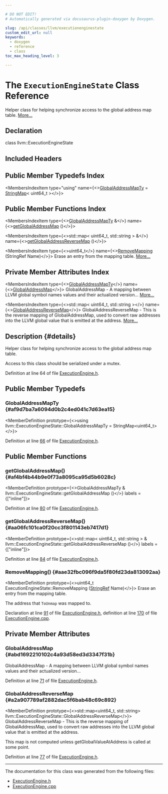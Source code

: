 ```yaml
---

# DO NOT EDIT!
# Automatically generated via docusaurus-plugin-doxygen by Doxygen.

slug: /api/classes/llvm/executionenginestate
custom_edit_url: null
keywords:
  - doxygen
  - reference
  - class
toc_max_heading_level: 3

---
```





# The `ExecutionEngineState` Class Reference

<DoxygenPage pluginConfig={pluginConfig}>

Helper class for helping synchronize access to the global address map table. <a href="#details">More...</a>

## Declaration

<CodeBlock>class llvm::ExecutionEngineState</CodeBlock>

## Included Headers

<IncludesList>
<IncludesListItem
  filePath="llvm/ExecutionEngine/ExecutionEngine.h"
  permalink="/docs/api/files/include/include/llvm/include/llvm/executionengine/executionengine-h"
  isLocal="true" />
</IncludesList>

## Public Member Typedefs Index

<MembersIndex>

<MembersIndexItem
  type="using"
  name={<><a href="#af9d7ba7a6094d0b2c4ed041c7d63ea15">GlobalAddressMapTy</a> = <a href="/docs/api/classes/llvm/stringmap">StringMap</a>&lt; uint64&#95;t &gt;</>}>
</MembersIndexItem>

</MembersIndex>

## Public Member Functions Index

<MembersIndex>

<MembersIndexItem
  type={<><a href="#af9d7ba7a6094d0b2c4ed041c7d63ea15">GlobalAddressMapTy</a> &amp;</>}
  name={<><a href="#af4bf4b44b9e0f73a8095ca95d5b6028c">getGlobalAddressMap</a> ()</>}>
</MembersIndexItem>

<MembersIndexItem
  type={<>std::map&lt; uint64&#95;t, std::string &gt; &amp;</>}
  name={<><a href="#aa06fc101ca0f20cc3f801143eb7417d1">getGlobalAddressReverseMap</a> ()</>}>
</MembersIndexItem>

<MembersIndexItem
  type={<>uint64&#95;t</>}
  name={<><a href="#aae32fbc096f9da5f80fd23da813092aa">RemoveMapping</a> (StringRef Name)</>}>
Erase an entry from the mapping table. <a href="#aae32fbc096f9da5f80fd23da813092aa">More...</a>
</MembersIndexItem>

</MembersIndex>

## Private Member Attributes Index

<MembersIndex>

<MembersIndexItem
  type={<><a href="#af9d7ba7a6094d0b2c4ed041c7d63ea15">GlobalAddressMapTy</a></>}
  name={<><a href="#abd1692210102c4a93d58ed3d3347f31b">GlobalAddressMap</a></>}>
GlobalAddressMap - A mapping between LLVM global symbol names values and their actualized version... <a href="#abd1692210102c4a93d58ed3d3347f31b">More...</a>
</MembersIndexItem>

<MembersIndexItem
  type={<>std::map&lt; uint64&#95;t, std::string &gt;</>}
  name={<><a href="#a2a907789af2882dac5f6bab48c69c892">GlobalAddressReverseMap</a></>}>
GlobalAddressReverseMap - This is the reverse mapping of GlobalAddressMap, used to convert raw addresses into the LLVM global value that is emitted at the address. <a href="#a2a907789af2882dac5f6bab48c69c892">More...</a>
</MembersIndexItem>

</MembersIndex>

## Description {#details}

Helper class for helping synchronize access to the global address map table.

Access to this class should be serialized under a mutex.

Definition at line 64 of file <a href="/docs/api/files/include/include/llvm/include/llvm/executionengine/executionengine-h">ExecutionEngine.h</a>.

<SectionDefinition>

## Public Member Typedefs

### GlobalAddressMapTy {#af9d7ba7a6094d0b2c4ed041c7d63ea15}

<MemberDefinition
  prototype={<>using llvm::ExecutionEngineState::GlobalAddressMapTy =  StringMap&lt;uint64&#95;t&gt;</>}>

Definition at line <a href="/docs/api/files/include/include/llvm/include/llvm/executionengine/executionengine-h/#l00066">66</a> of file <a href="/docs/api/files/include/include/llvm/include/llvm/executionengine/executionengine-h">ExecutionEngine.h</a>.
</MemberDefinition>

</SectionDefinition>

<SectionDefinition>

## Public Member Functions

### getGlobalAddressMap() {#af4bf4b44b9e0f73a8095ca95d5b6028c}

<MemberDefinition
  prototype={<>GlobalAddressMapTy &amp; llvm::ExecutionEngineState::getGlobalAddressMap ()</>}
  labels = {["inline"]}>

Definition at line <a href="/docs/api/files/include/include/llvm/include/llvm/executionengine/executionengine-h/#l00080">80</a> of file <a href="/docs/api/files/include/include/llvm/include/llvm/executionengine/executionengine-h">ExecutionEngine.h</a>.
</MemberDefinition>

### getGlobalAddressReverseMap() {#aa06fc101ca0f20cc3f801143eb7417d1}

<MemberDefinition
  prototype={<>std::map&lt; uint64&#95;t, std::string &gt; &amp; llvm::ExecutionEngineState::getGlobalAddressReverseMap ()</>}
  labels = {["inline"]}>

Definition at line <a href="/docs/api/files/include/include/llvm/include/llvm/executionengine/executionengine-h/#l00084">84</a> of file <a href="/docs/api/files/include/include/llvm/include/llvm/executionengine/executionengine-h">ExecutionEngine.h</a>.
</MemberDefinition>

### RemoveMapping() {#aae32fbc096f9da5f80fd23da813092aa}

<MemberDefinition
  prototype={<>uint64&#95;t ExecutionEngineState::RemoveMapping (<a href="/docs/api/classes/llvm/stringref">StringRef</a> Name)</>}>
Erase an entry from the mapping table.

<SectionUser title="Returns">
The address that <code>ToUnmap</code> was mapped to.
</SectionUser>

Declaration at line <a href="/docs/api/files/include/include/llvm/include/llvm/executionengine/executionengine-h/#l00091">91</a> of file <a href="/docs/api/files/include/include/llvm/include/llvm/executionengine/executionengine-h">ExecutionEngine.h</a>, definition at line <a href="/docs/api/files/lib/lib/executionengine/executionengine-cpp/#l00170">170</a> of file <a href="/docs/api/files/lib/lib/executionengine/executionengine-cpp">ExecutionEngine.cpp</a>.
</MemberDefinition>

</SectionDefinition>

<SectionDefinition>

## Private Member Attributes

### GlobalAddressMap {#abd1692210102c4a93d58ed3d3347f31b}

<MemberDefinition
  prototype="GlobalAddressMapTy llvm::ExecutionEngineState::GlobalAddressMap">
GlobalAddressMap - A mapping between LLVM global symbol names values and their actualized version...

Definition at line <a href="/docs/api/files/include/include/llvm/include/llvm/executionengine/executionengine-h/#l00071">71</a> of file <a href="/docs/api/files/include/include/llvm/include/llvm/executionengine/executionengine-h">ExecutionEngine.h</a>.
</MemberDefinition>

### GlobalAddressReverseMap {#a2a907789af2882dac5f6bab48c69c892}

<MemberDefinition
  prototype={<>std::map&lt;uint64&#95;t, std::string&gt; llvm::ExecutionEngineState::GlobalAddressReverseMap</>}>
GlobalAddressReverseMap - This is the reverse mapping of GlobalAddressMap, used to convert raw addresses into the LLVM global value that is emitted at the address.

This map is not computed unless getGlobalValueAtAddress is called at some point.

Definition at line <a href="/docs/api/files/include/include/llvm/include/llvm/executionengine/executionengine-h/#l00077">77</a> of file <a href="/docs/api/files/include/include/llvm/include/llvm/executionengine/executionengine-h">ExecutionEngine.h</a>.
</MemberDefinition>

</SectionDefinition>

<hr/>

The documentation for this class was generated from the following files:

<ul>
<li><a href="/docs/api/files/include/include/llvm/include/llvm/executionengine/executionengine-h">ExecutionEngine.h</a></li>
<li><a href="/docs/api/files/lib/lib/executionengine/executionengine-cpp">ExecutionEngine.cpp</a></li>
</ul>

</DoxygenPage>
